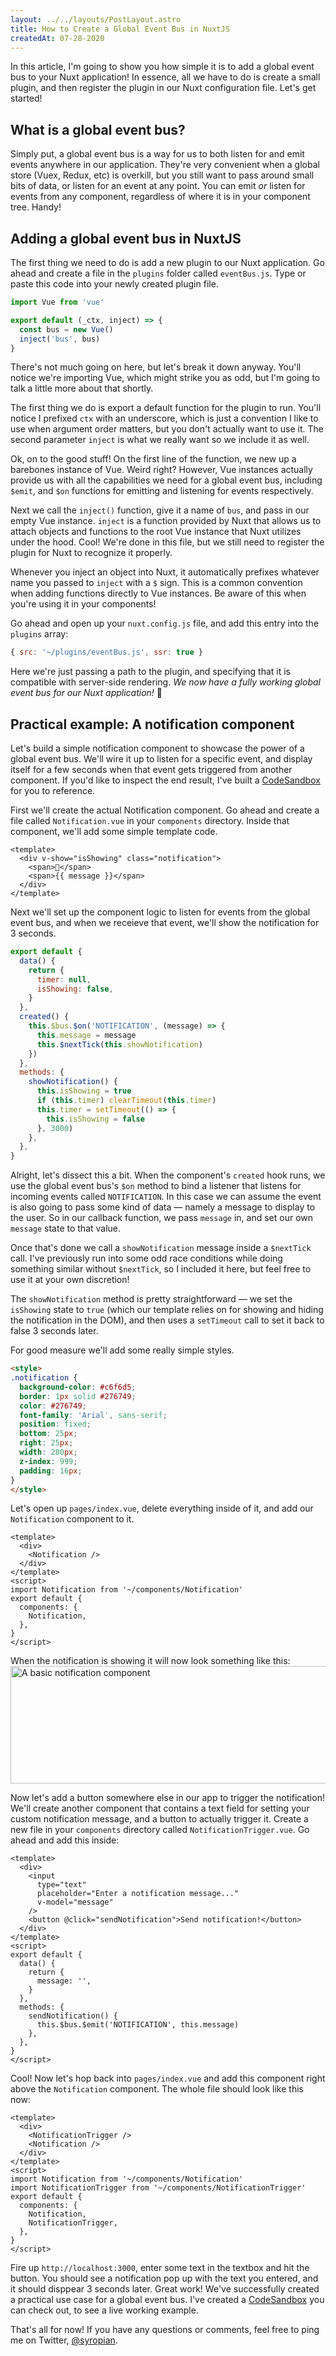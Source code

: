 ```yaml
---
layout: ../../layouts/PostLayout.astro
title: How to Create a Global Event Bus in NuxtJS
createdAt: 07-28-2020
---
```



In this article, I'm going to show you how simple it is to add a global event bus to your Nuxt application! In essence, all we have to do is create a small plugin, and then register the plugin in our Nuxt configuration file. Let's get started!

## What is a global event bus?

Simply put, a global event bus is a way for us to both listen for and emit events anywhere in our application. They're very convenient when a global store (Vuex, Redux, etc) is overkill, but you still want to pass around small bits of data, or listen for an event at any point. You can emit _or_ listen for events from any component, regardless of where it is in your component tree. Handy!

## Adding a global event bus in NuxtJS

The first thing we need to do is add a new plugin to our Nuxt application. Go ahead and create a file in the `plugins` folder called `eventBus.js`. Type or paste this code into your newly created plugin file.

```js
import Vue from 'vue'

export default (_ctx, inject) => {
  const bus = new Vue()
  inject('bus', bus)
}
```

There's not much going on here, but let's break it down anyway. You'll notice we're importing Vue, which might strike you as odd, but I'm going to talk a little more about that shortly.

The first thing we do is export a default function for the plugin to run. You'll notice I prefixed `ctx` with an underscore, which is just a convention I like to use when argument order matters, but you don't actually want to use it. The second parameter `inject` is what we really want so we include it as well.

Ok, on to the good stuff! On the first line of the function, we new up a barebones instance of Vue. Weird right? However, Vue instances actually provide us with all the capabilities we need for a global event bus, including `$emit`, and `$on` functions for emitting and listening for events respectively.

Next we call the `inject()` function, give it a name of `bus`, and pass in our empty Vue instance. `inject` is a function provided by Nuxt that allows us to attach objects and functions to the root Vue instance that Nuxt utilizes under the hood. Cool! We're done in this file, but we still need to register the plugin for Nuxt to recognize it properly.

<Notice>
Whenever you inject an object into Nuxt, it automatically prefixes whatever name you passed to <code>inject</code> with a <code>$</code> sign. This is a common convention when adding functions directly to Vue instances. Be aware of this when you're using it in your components!
</Notice>

Go ahead and open up your `nuxt.config.js` file, and add this entry into the `plugins` array:

```js
{ src: '~/plugins/eventBus.js', ssr: true }
```

Here we're just passing a path to the plugin, and specifying that it is compatible with server-side rendering. _We now have a fully working global event bus for our Nuxt application!_ 🎉

## Practical example: A notification component

Let's build a simple notification component to showcase the power of a global event bus. We'll wire it up to listen for a specific event, and display itself for a few seconds when that event gets triggered from another component. If you'd like to inspect the end result, I've built a [CodeSandbox](https://codesandbox.io/s/friendly-sanderson-kj7eg) for you to reference.

First we'll create the actual Notification component. Go ahead and create a file called `Notification.vue` in your `components` directory. Inside that component, we'll add some simple template code.

```vue
<template>
  <div v-show="isShowing" class="notification">
    <span>🔔</span>
    <span>{{ message }}</span>
  </div>
</template>
```

Next we'll set up the component logic to listen for events from the global event bus, and when we receieve that event, we'll show the notification for 3 seconds.

```js
export default {
  data() {
    return {
      timer: null,
      isShowing: false,
    }
  },
  created() {
    this.$bus.$on('NOTIFICATION', (message) => {
      this.message = message
      this.$nextTick(this.showNotification)
    })
  },
  methods: {
    showNotification() {
      this.isShowing = true
      if (this.timer) clearTimeout(this.timer)
      this.timer = setTimeout(() => {
        this.isShowing = false
      }, 3000)
    },
  },
}
```

Alright, let's dissect this a bit. When the component's `created` hook runs, we use the global event bus's `$on` method to bind a listener that listens for incoming events called `NOTIFICATION`. In this case we can assume the event is also going to pass some kind of data — namely a message to display to the user. So in our callback function, we pass `message` in, and set our own `message` state to that value.

Once that's done we call a `showNotification` message inside a `$nextTick` call. I've previously run into some odd race conditions while doing something similar without `$nextTick`, so I included it here, but feel free to use it at your own discretion!

The `showNotification` method is pretty straightforward — we set the `isShowing` state to `true` (which our template relies on for showing and hiding the notification in the DOM), and then uses a `setTimeout` call to set it back to false 3 seconds later.

For good measure we'll add some really simple styles.

```html
<style>
.notification {
  background-color: #c6f6d5;
  border: 1px solid #276749;
  color: #276749;
  font-family: 'Arial', sans-serif;
  position: fixed;
  bottom: 25px;
  right: 25px;
  width: 280px;
  z-index: 999;
  padding: 16px;
}
</style>
```

Let's open up `pages/index.vue`, delete everything inside of it, and add our `Notification` component to it.

```vue
<template>
  <div>
    <Notification />
  </div>
</template>
<script>
import Notification from '~/components/Notification'
export default {
  components: {
    Notification,
  },
}
</script>
```

When the notification is showing it will now look something like this:
<img src="https://f001.backblazeb2.com/file/syropia-blog/basic-notification.png" alt="A basic notification component" class="border-2 border-gray-400" width="672" height="188" />

Now let's add a button somewhere else in our app to trigger the notification! We'll create another component that contains a text field for setting your custom notification message, and a button to actually trigger it. Create a new file in your `components` directory called `NotificationTrigger.vue`. Go ahead and add this inside:

```vue
<template>
  <div>
    <input
      type="text"
      placeholder="Enter a notification message..."
      v-model="message"
    />
    <button @click="sendNotification">Send notification!</button>
  </div>
</template>
<script>
export default {
  data() {
    return {
      message: '',
    }
  },
  methods: {
    sendNotification() {
      this.$bus.$emit('NOTIFICATION', this.message)
    },
  },
}
</script>
```

Cool! Now let's hop back into `pages/index.vue` and add this component right above the `Notification` component. The whole file should look like this now:

```vue
<template>
  <div>
    <NotificationTrigger />
    <Notification />
  </div>
</template>
<script>
import Notification from '~/components/Notification'
import NotificationTrigger from '~/components/NotificationTrigger'
export default {
  components: {
    Notification,
    NotificationTrigger,
  },
}
</script>
```

Fire up `http://localhost:3000`, enter some text in the textbox and hit the button. You should see a notification pop up with the text you entered, and it should disppear 3 seconds later. Great work! We've successfully created a practical use case for a global event bus. I've created a [CodeSandbox](https://codesandbox.io/s/friendly-sanderson-kj7eg) you can check out, to see a live working example.

That's all for now! If you have any questions or comments, feel free to ping me on Twitter, [@syropian](https://twitter.com/syropian).
